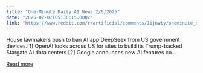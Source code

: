 ```yaml
---
title: "One-Minute Daily AI News 2/6/2025"
date: "2025-02-07T05:36:15.000Z"
link: "https://www.reddit.com/r/artificial/comments/1ijnwty/oneminute_daily_ai_news_262025/"
---
```


House lawmakers push to ban AI app DeepSeek from US government devices.[1]
 OpenAI looks across US for sites to build its Trump-backed Stargate AI data centers.[2]
 Google announces new AI features co...

[Read more](https://www.reddit.com/r/artificial/comments/1ijnwty/oneminute_daily_ai_news_262025/)
